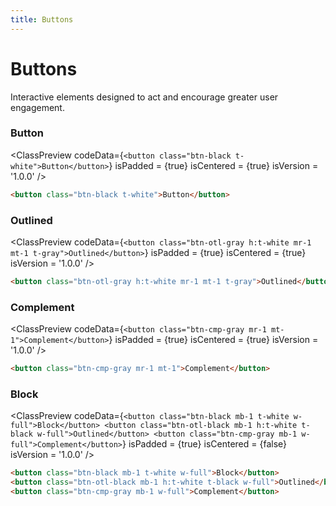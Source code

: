 ```yaml
---
title: Buttons
---
```



# Buttons

Interactive elements designed to act and encourage greater user engagement.

### Button

<ClassPreview
  codeData={`
    <button class="btn-black t-white">Button</button>
  `}
  isPadded = {true}
  isCentered = {true}
  isVersion = '1.0.0'
/>

```html
<button class="btn-black t-white">Button</button>
```

### Outlined

<ClassPreview
  codeData={`
    <button class="btn-otl-gray h:t-white mr-1 mt-1 t-gray">Outlined</button>
  `}
  isPadded = {true}
  isCentered = {true}
  isVersion = '1.0.0'
/>

```html
<button class="btn-otl-gray h:t-white mr-1 mt-1 t-gray">Outlined</button>
```

### Complement

<ClassPreview
  codeData={`
    <button class="btn-cmp-gray mr-1 mt-1">Complement</button>
  `}
  isPadded = {true}
  isCentered = {true}
  isVersion = '1.0.0'
/>

```html
<button class="btn-cmp-gray mr-1 mt-1">Complement</button>
``` 

### Block

<ClassPreview
  codeData={`
    <button class="btn-black mb-1 t-white w-full">Block</button>
    <button class="btn-otl-black mb-1 h:t-white t-black w-full">Outlined</button>
    <button class="btn-cmp-gray mb-1 w-full">Complement</button>
  `}
  isPadded = {true}
  isCentered = {false}
  isVersion = '1.0.0'
/>

```html
<button class="btn-black mb-1 t-white w-full">Block</button>
<button class="btn-otl-black mb-1 h:t-white t-black w-full">Outlined</button>
<button class="btn-cmp-gray mb-1 w-full">Complement</button>
```